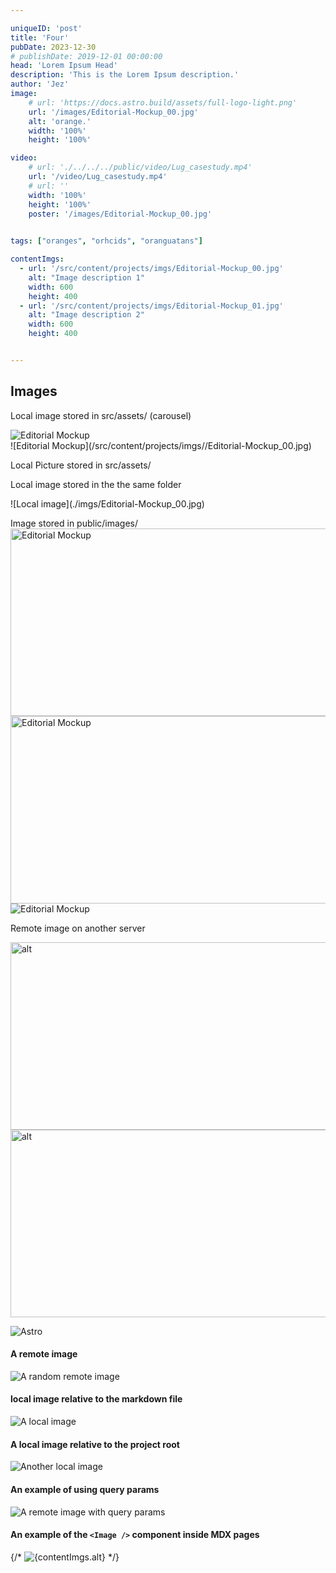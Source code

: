 ```yaml
---

uniqueID: 'post'
title: 'Four'
pubDate: 2023-12-30
# publishDate: 2019-12-01 00:00:00
head: 'Lorem Ipsum Head'
description: 'This is the Lorem Ipsum description.'
author: 'Jez'
image:
    # url: 'https://docs.astro.build/assets/full-logo-light.png'
    url: '/images/Editorial-Mockup_00.jpg'
    alt: 'orange.'
    width: '100%'
    height: '100%'

video: 
    # url: './../../../public/video/Lug_casestudy.mp4'
    url: '/video/Lug_casestudy.mp4'
    # url: ''
    width: '100%'
    height: '100%'
    poster: '/images/Editorial-Mockup_00.jpg'
    

tags: ["oranges", "orhcids", "oranguatans"]

contentImgs:
  - url: '/src/content/projects/imgs/Editorial-Mockup_00.jpg'
    alt: "Image description 1"
    width: 600
    height: 400
  - url: '/src/content/projects/imgs/Editorial-Mockup_01.jpg'
    alt: "Image description 2"
    width: 600
    height: 400


---
```




## Images


Local image stored in src/assets/ (carousel)

<div id="canvas" class=" carousel_container">
  <div class="carousel_stage">
    <div class="carousel_wrap">
      <div class="image_wrap"><Image src={editorial} alt="Editorial Mockup"/></div>
      <div class="image_wrap"><Picture src={editorial} alt="Editorial Mockup"/></div>
      <div class="image_wrap">![Editorial Mockup](/src/content/projects/imgs//Editorial-Mockup_00.jpg)</div>
    </div>
  </div>
  <div class="cursor"></div>

</div>

Local Picture stored in src/assets/

<div class="image_wrap"><Picture src={editorial} alt="Editorial Mockup"/></div>

<p>Local image stored in the the same folder</p>

<div class="image_wrap">![Local image](./imgs/Editorial-Mockup_00.jpg)</div>


Image stored in public/images/
<Image src="/images/Editorial-Mockup_00.jpg" alt="Editorial Mockup" width="600" height="300"/>
<img src="/images/Editorial-Mockup_00.jpg" alt="Editorial Mockup" width="600" height="300"/>
![Editorial Mockup](/images/Editorial-Mockup_00.jpg)

Remote image on another server

<Image src="https://placebear.com/g/600/300"  alt="alt" width="600" height="300"/>
<img src="https://placebear.com/g/600/300"  alt="alt" width="600" height="300"/>

![Astro](https://placebear.com/g/600/300)

#### A remote image

![A random remote image](https://picsum.photos/1024/768)

#### local image relative to the markdown file

![A local image](/src/assets/imgs/landscape.jpg)

#### A local image relative to the project root

![Another local image](/src/assets/imgs/landscape-02.avif)

#### An example of using query params

![A remote image with query params](https://picsum.photos/1024/768?grayscale)

#### An example of the `<Image />` component inside MDX pages 

{/* <Image
  src={contentImgs.url}
  alt={contentImgs.alt}
/> */}